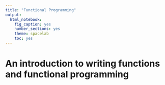 ```yaml
---
title: "Functional Programming"
output: 
  html_notebook: 
    fig_caption: yes
    number_sections: yes
    theme: spacelab
    toc: yes
---
```


# An introduction to writing functions and functional programming

